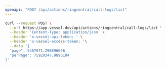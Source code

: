 ```yaml
---
openapi: "POST /api/actions/ringcentral/call-logs/list"
---
```


<RequestExample>

```bash Request
curl --request POST \
  --url https://app.vessel.dev/api/actions/ringcentral/call-logs/list \
  --header 'Content-Type: application/json' \
  --header 'x-vessel-api-token: ' \
  --header 'x-vessel-access-token: '\
  --data '{
  "page": 5457071.296896696,
  "perPage": 75920347.9896104
}'
```

</RequestExample>
